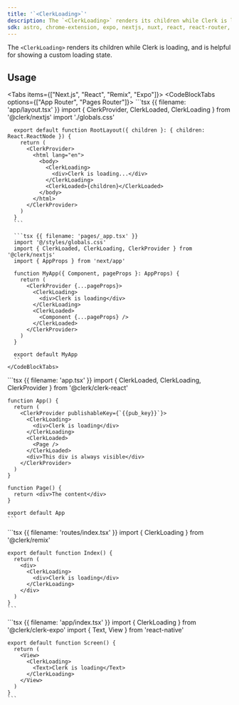 ```yaml
---
title: '`<ClerkLoading>`'
description: The `<ClerkLoading>` renders its children while Clerk is loading, and is helpful for showing a custom loading state.
sdk: astro, chrome-extension, expo, nextjs, nuxt, react, react-router, remix, tanstack-start, vue
---
```


The `<ClerkLoading>` renders its children while Clerk is loading, and is helpful for showing a custom loading state.

## Usage

<Tabs items={["Next.js", "React", "Remix", "Expo"]}>
  <Tab>
    <CodeBlockTabs options={["App Router", "Pages Router"]}>
      ```tsx {{ filename: 'app/layout.tsx' }}
      import { ClerkProvider, ClerkLoaded, ClerkLoading } from '@clerk/nextjs'
      import './globals.css'

      export default function RootLayout({ children }: { children: React.ReactNode }) {
        return (
          <ClerkProvider>
            <html lang="en">
              <body>
                <ClerkLoading>
                  <div>Clerk is loading...</div>
                </ClerkLoading>
                <ClerkLoaded>{children}</ClerkLoaded>
              </body>
            </html>
          </ClerkProvider>
        )
      }
      ```

      ```tsx {{ filename: 'pages/_app.tsx' }}
      import '@/styles/globals.css'
      import { ClerkLoaded, ClerkLoading, ClerkProvider } from '@clerk/nextjs'
      import { AppProps } from 'next/app'

      function MyApp({ Component, pageProps }: AppProps) {
        return (
          <ClerkProvider {...pageProps}>
            <ClerkLoading>
              <div>Clerk is loading</div>
            </ClerkLoading>
            <ClerkLoaded>
              <Component {...pageProps} />
            </ClerkLoaded>
          </ClerkProvider>
        )
      }

      export default MyApp
      ```
    </CodeBlockTabs>
  </Tab>

  <Tab>
    ```tsx {{ filename: 'app.tsx' }}
    import { ClerkLoaded, ClerkLoading, ClerkProvider } from '@clerk/clerk-react'

    function App() {
      return (
        <ClerkProvider publishableKey={`{{pub_key}}`}>
          <ClerkLoading>
            <div>Clerk is loading</div>
          </ClerkLoading>
          <ClerkLoaded>
            <Page />
          </ClerkLoaded>
          <div>This div is always visible</div>
        </ClerkProvider>
      )
    }

    function Page() {
      return <div>The content</div>
    }

    export default App
    ```
  </Tab>

  <Tab>
    ```tsx {{ filename: 'routes/index.tsx' }}
    import { ClerkLoading } from '@clerk/remix'

    export default function Index() {
      return (
        <div>
          <ClerkLoading>
            <div>Clerk is loading</div>
          </ClerkLoading>
        </div>
      )
    }
    ```
  </Tab>

  <Tab>
    ```tsx {{ filename: 'app/index.tsx' }}
    import { ClerkLoading } from '@clerk/clerk-expo'
    import { Text, View } from 'react-native'

    export default function Screen() {
      return (
        <View>
          <ClerkLoading>
            <Text>Clerk is loading</Text>
          </ClerkLoading>
        </View>
      )
    }
    ```
  </Tab>
</Tabs>
